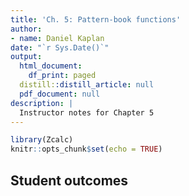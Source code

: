 ```yaml
---
title: 'Ch. 5: Pattern-book functions'
author:
- name: Daniel Kaplan
date: "`r Sys.Date()`"
output:
  html_document:
    df_print: paged
  distill::distill_article: null
  pdf_document: null
description: |
  Instructor notes for Chapter 5
---
```


```r
library(Zcalc)
knitr::opts_chunk$set(echo = TRUE)
```

## Student outcomes

